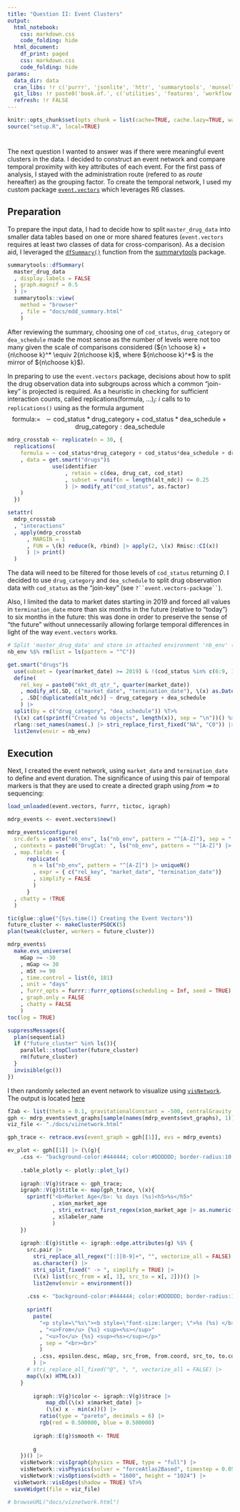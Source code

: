 ```yaml
---
title: "Question II: Event Clusters"
output:
  html_notebook:
    css: markdown.css
    code_folding: hide
  html_document:
    df_print: paged
    css: markdown.css
    code_folding: hide
params:
  data_dir: data
  cran_libs: !r c('purrr', 'jsonlite', 'httr', 'summarytools', 'munsell', 'cachem', 'SmartEDA', 'htmltools', 'slider', 'stringi', 'magrittr', 'plotly', 'DT', 'data.table', 'pdftools', 'lubridate', 'future', 'furrr', 'future.callr')
  git_libs: !r paste0('book.of.', c('utilities', 'features', 'workflow')) |> c('architect', 'smart.data', 'event.vectors')
  refresh: !r FALSE
---
```


```r
knitr::opts_chunk$set(opts_chunk = list(cache=TRUE, cache.lazy=TRUE, warning=FALSE, message=FALSE))
source("setup.R", local=TRUE)
```

```{=js}
<script type="text/javascript" async
  src="https://cdnjs.cloudflare.com/ajax/libs/mathjax/2.7.7/MathJax.js?config=TeX-MML-AM_CHTML">
</script>
```

# {.tabset .tabset-fade .tabset-pills}

The next question I wanted to answer was if there were meaningful event clusters in the data. I decided to construct an event network and compare temporal proximity with key attributes of each event.  For the first pass of analysis, I stayed with the administration route (refered to as _route_ hereafter) as the grouping factor.  To create the temporal network, I used my custom package [`event.vectors`](https://github.com/delriaan/event.vectors) which leverages R6 classes.

## Preparation 

To prepare the input data, I had to decide how to split `master_drug_data` into smaller data tables based on one or more shared features (`event.vectors` requires at least two classes of data for cross-comparison).  As a decision aid, I leveraged the [`dfSummary()`](mdd_summary.html) function from the [summarytools](https://www.rdocumentation.org/packages/summarytools/versions/1.0.1/topics/summarytools-package) package.

```r
summarytools::dfSummary(
  master_drug_data
  , display.labels = FALSE
  , graph.magnif = 0.5
  ) |> 
  summarytools::view(
    method = "browser"
    , file = "docs/mdd_summary.html"
    )
```


After reviewing the summary, choosing one of `cod_status`, `drug_category` or `dea_schedule` made the most sense as the number of levels were not too many given the scale of comparisons considered (${n \choose k} + {n\choose k}^* \equiv 2{n\choose k}$, where ${n\choose k}^*$ is the mirror of ${n\choose k}$).

In preparing to use the `event.vectors` package, decisions about how to split the drug observation data into subgroups across which a common "join-key" is projected is required. As a heuristic in checking for sufficient interaction counts, called $\text{replications(formula, ...)}_i$: $i$ calls to to `replications()` using as the formula argument $$\text{formula}:=\enspace \sim \text{cod_status}*\text{drug_category} + \text{cod_status}*\text{dea_schedule} + \text{drug_category}:\text{dea_schedule}$$

```r
mdrp_crosstab <- replicate(n = 30, { 
  replications(
    formula = ~ cod_status*drug_category + cod_status*dea_schedule + drug_category:dea_schedule
    , data = get.smart("drugs")$
              use(identifier
                  , retain = c(dea, drug_cat, cod_stat)
                  , subset = runif(n = length(alt_ndc)) <= 0.25
                  ) |> modify_at("cod_status", as.factor)
    )
  })

setattr(
  mdrp_crosstab
  , "interactions"
  , apply(mdrp_crosstab
      , MARGIN = 1
      , FUN = \(k) reduce(k, rbind) |> apply(2, \(x) Rmisc::CI(x))
      ) |> print()
  )

```

The data will need to be filtered for those levels of `cod_status` returning *0*. I decided to use `drug_category` and `dea_schedule` to split drug observation data with `cod_status` as the "join-key" (see `?``event.vectors-package`` `).  

Also, I limited the data to market dates starting in 2019 and forced all values in `termination_date` more than six months in the future (relative to "today") to six months in the future: this was done in order to preserve the sense of "the future" without unnecessarily allowing forlarge temporal differences in light of the way `event.vectors` works.

```r
# Split 'master_drug_data' and store in attached environment 'nb_env' ("notebook environment")
nb_env %$% rm(list = ls(pattern = "^C"))

get.smart("drugs")$
  use(subset = (year(market_date) >= 2019) & !(cod_status %in% c(6:9, 11))) |>
  define(
    rel_key = paste0("mkt_dt_qtr_", quarter(market_date))
    , modify_at(.SD, c("market_date", "termination_date"), \(x) as.Date(x, origin = origin)) 
    , .SD[!duplicated(alt_ndc)] ~ drug_category + dea_schedule
    ) |> 
  split(by = c("drug_category", "dea_schedule")) %T>% 
  (\(x) cat(sprintf("Created %s objects", length(x)), sep = "\n"))() %>% 
  rlang::set_names(names(.) |> stri_replace_first_fixed("NA", "C0")) |>
  list2env(envir = nb_env)
```

## Execution

Next, I created the event network, using `market_date` and `termination_date` to define and event duration.  The significance of using this pair of temporal markers is that they are used to create a directed graph using _from_ &Rarr; _to_ sequencing:

```r
load_unloaded(event.vectors, furrr, tictoc, igraph)

mdrp_events <- event.vectors$new()

mdrp_events$configure(
  src.defs = paste("nb_env", ls("nb_env", pattern = "^[A-Z]"), sep = " %$% ") |> rlang::parse_exprs()
  , contexts = paste0("DrugCat: ", ls("nb_env", pattern = "^[A-Z]") |> stri_replace_first_fixed(".", " | Sched: "))
  , map.fields = {
      replicate(
        n = ls("nb_env", pattern = "^[A-Z]") |> uniqueN()
        , expr = { c("rel_key", "market_date", "termination_date")}
        , simplify = FALSE
        )
      }
  , chatty = !TRUE
  )

tic(glue::glue("{Sys.time()} Creating the Event Vectors"))
future_cluster <- makeClusterPSOCK(5)
plan(tweak(cluster, workers = future_cluster))

mdrp_events$
  make.evs_universe(
    mGap >= -30
    , mGap <= 30
    , mSt >= 90
    , time.control = list(0, 181)
    , unit = "days"
    , furrr_opts = furrr::furrr_options(scheduling = Inf, seed = TRUE)
    , graph.only = FALSE
    , chatty = FALSE
    )
toc(log = TRUE)

suppressMessages({
  plan(sequential)
  if ("future_cluster" %in% ls()){ 
    parallel::stopCluster(future_cluster)
    rm(future_cluster)
  }
  invisible(gc())
})
```

I then randomly selected an event network to visualize using [`visNetwork`](https://visjs.github.io/vis-network/docs/network/).  The output is located [here](viznetwork.html)

```r
f2ab <- list(theta = 0.1, gravitationalConstant = -500, centralGravity = 0.0,  avoidOverlap = 1, damping = 0.7);
gph <- mdrp_events$evt_graphs[sample(names(mdrp_events$evt_graphs), 1)]
viz_file <- "./docs/viznetwork.html"

gph_trace <- retrace.evs(event_graph = gph[[1]], evs = mdrp_events)

ev_plot <- gph[[1]] |> (\(g){
    .css <- "background-color:#444444; color:#DDDDDD; border-radius:10; font-weight:bold; "
    
    .table_plotly <- plotly::plot_ly()
    
    igraph::V(g)$trace <- gph_trace;
    igraph::V(g)$title <- map(gph_trace, \(x){ 
      sprintf("<b>Market Age</b>: %s days (%s)<h5>%s</h5>"
              , x$on_market_age
              , stri_extract_first_regex(x$on_market_age |> as.numeric(unit = "days") |> ddays(), "[~].+s")
              , x$labeler_name
              )
    })
    
    igraph::E(g)$title <- igraph::edge.attributes(g) %$% {
      src.pair |> 
        stri_replace_all_regex("[:][0-9]+", "", vectorize_all = FALSE) |>
        as.character() |>
        stri_split_fixed(" -> ", simplify = TRUE) |> 
        (\(x) list(src_from = x[, 1], src_to = x[, 2]))() |> 
        list2env(envir = environment()) 
      
      .css <- "background-color:#444444; color:#DDDDDD; border-radius:10; font-weight:bold; width:20%; "
      
      sprintf(
        paste(
          "<p style=\"%s\"><b style=\"font-size:larger; \">%s (%s) </b>"
          , "<u>From</u> {%s} <sup><%s></sup>"
          , "<u>To</u> {%s} <sup><%s></sup></p>"
          , sep = "<br><br>"
          )
        , .css, epsilon.desc, mGap, src_from, from.coord, src_to, to.coord
        ) |>
      # stri_replace_all_fixed("@", ", ", vectorize_all = FALSE) |>
      map(\(x) HTML(x))
    }
      
		igraph::V(g)$color <- igraph::V(g)$trace |> 
		    map_dbl(\(x) x$market_date) |> 
		    (\(x) x - min(x))() |>
  		  ratio(type = "pareto", decimals = 6) |> 
  		  rgb(red = 0.500000, blue = 0.500000)
		
		igraph::E(g)$smooth <- TRUE
		
		g
	})() |>
	visNetwork::visIgraph(physics = TRUE, type = "full") |>
	visNetwork::visPhysics(solver = "forceAtlas2Based", timestep = 0.05) |>
	visNetwork::visOptions(width = "1600", height = "1024") |>
  visNetwork::visEdges(shadow = TRUE) %T>%
  saveWidget(file = viz_file)

# browseURL("docs/viznetwork.html")
```
